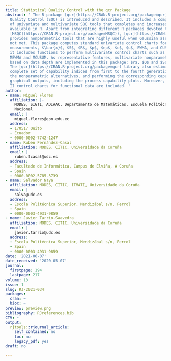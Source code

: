 ```yaml
---
title: Statistical Quality Control with the qcr Package
abstract: ' The R package [qcr](https://CRAN.R-project.org/package=qcr) for Statistical
  Quality Control (SQC) is introduced and described. It includes a comprehensive set
  of univariate and multivariate SQC tools that completes and increases the SQC techniques
  available in R. Apart from integrating different R packages devoted to SQC ([qcc](https://CRAN.R-project.org/package=qcc),
  [MSQC](https://CRAN.R-project.org/package=MSQC)), [qcr](https://CRAN.R-project.org/package=qcr)
  provides nonparametric tools that are highly useful when Gaussian assumption is
  not met. This package computes standard univariate control charts for individual
  measurements, $\bar{x}$, $S$, $R$, $p$, $np$, $c$, $u$, EWMA, and CUSUM. In addition,
  it includes functions to perform multivariate control charts such as Hotelling T$^2$,
  MEWMA and MCUSUM. As representative features, multivariate nonparametric alternatives
  based on data depth are implemented in this package: $r$, $Q$ and $S$ control charts.
  The [qcr](https://CRAN.R-project.org/package=qcr) library also estimates the most
  complete set of capability indices from first to the fourth generation, covering
  the nonparametric alternatives, and performing the corresponding capability analysis
  graphical outputs, including the process capability plots. Moreover, Phase I and
  II control charts for functional data are included. '
author:
- name: Miguel Flores
  affiliation: |-
    MODES, SIGTI, ADIAAC, Departamento de Matemáticas, Escuela Politécnica
    Nacional
  email: |
    miguel.flores@epn.edu.ec
  address:
  - 170517 Quito
  - Ecuador
  - 0000-0002-7742-1247
- name: Rubén Fernández-Casal
  affiliation: MODES, CITIC, Universidade da Coruña
  email: |
    ruben.fcasal@udc.es
  address:
  - Facultade de Informática, Campus de Elviña, A Coruña
  - Spain
  - 0000-0002-5785-3739
- name: Salvador Naya
  affiliation: MODES, CITIC, ITMATI, Universidade da Coruña
  email: |
    salva@udc.es
  address:
  - Escola Politécnica Superior, Mendizábal s/n, Ferrol
  - Spain
  - 0000-0003-4931-9859
- name: Javier Tarrío-Saavedra
  affiliation: MODES, CITIC, Universidade da Coruña
  email: |
    javier.tarrio@udc.es
  address:
  - Escola Politécnica Superior, Mendizábal s/n, Ferrol
  - Spain
  - 0000-0003-4931-9859
date: '2021-06-07'
date_received: '2020-05-07'
journal:
  firstpage: 194
  lastpage: 217
volume: 13
issue: 1
slug: RJ-2021-034
packages:
  cran: ~
  bioc: ~
preview: preview.png
bibliography: RJreferences.bib
CTV: ~
output:
  rjtools::rjournal_article:
    self_contained: no
    toc: no
    legacy_pdf: yes
draft: no

---
```

